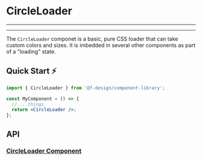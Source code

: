 

<Meta title="Components/Loaders/CircleLoader/README" component={CircleLoader} />

# CircleLoader

---

<Story id="components-loaders-circleloader--default" />

---

The `CircleLoader` componet is a basic, pure CSS loader that can take custom colors and sizes. It is imbedded in several other components as part of a "loading" state.

## Quick Start ⚡️

```jsx
import { CircleLoader } from '@f-design/component-library';

const MyComponent = () => {
  // ...things
  return <CircleLoader />;
};
```

## API

### [CircleLoader Component](https://github.com/featherweight-design/component-library/src/components/Loaders/CircleLoader/CircleLoader.tsx)

<Props of={CircleLoader} />

